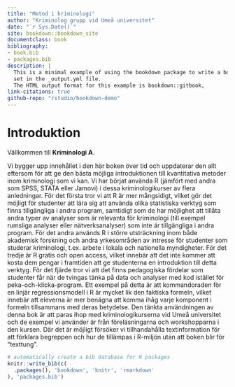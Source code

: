 ```yaml
---
title: "Metod i kriminologi"
author: "Kriminolog grupp vid Umeå universitet"
date: "`r Sys.Date()`"
site: bookdown::bookdown_site
documentclass: book
bibliography:
- book.bib
- packages.bib
description: |
  This is a minimal example of using the bookdown package to write a book.
  set in the _output.yml file.
  The HTML output format for this example is bookdown::gitbook,
link-citations: true
github-repo: "rstudio/bookdown-demo"
---
```


# Introduktion

Vällkommen till **Kriminologi A**.

Vi bygger upp innehållet i den här boken över tid och uppdaterar den allt eftersom för att ge den bästa möjliga introduktionen till kvantitativa metoder inom kriminologi som vi kan. Vi har börjat använda R (jämfört med andra som SPSS, STATA eller Jamovi) i dessa kriminologikurser av flera anledningar. För det första tror vi att R är mer mångsidigt, vilket gör det möjligt för studenter att lära sig att använda olika statistiska verktyg som finns tillgängliga i andra program, samtidigt som de har möjlighet att tillåta andra typer av analyser som är relevanta för kriminologi (till exempel rumsliga analyser eller nätverksanalyser) som inte är tillgängliga i andra program. För det andra används R i större utsträckning inom både akademisk forskning och andra yrkesområden av intresse för studenter som studerar kriminologi, t.ex. arbete i lokala och nationella myndigheter. För det tredje är R gratis och open access, vilket innebär att det inte kommer att kosta dem pengar i framtiden att ge studenterna en introduktion till detta verktyg. För det fjärde tror vi att det finns pedagogiska fördelar som studenter får när de tvingas tänka på data och analyser med kod istället för peka-och-klicka-program. Ett exempel på detta är att kommandoraden för en linjär regressionsmodell i R är mycket lik den faktiska formeln, vilket innebär att eleverna är mer benägna att komma ihåg varje komponent i formeln tillsammans med deras betydelse. Den tänkta användningen av denna bok är att paras ihop med kriminologikurserna vid Umeå universitet och de exempel vi använder är från föreläsningarna och workshopparna i den kursen. Där det är möjligt försöker vi tillhandahålla textinformation för att förklara begreppen och hur de tillämpas i R-miljön utan att boken blir för "texttung".

```r
# automatically create a bib database for R packages
knitr::write_bib(c(
  .packages(), 'bookdown', 'knitr', 'rmarkdown'
), 'packages.bib')
```
